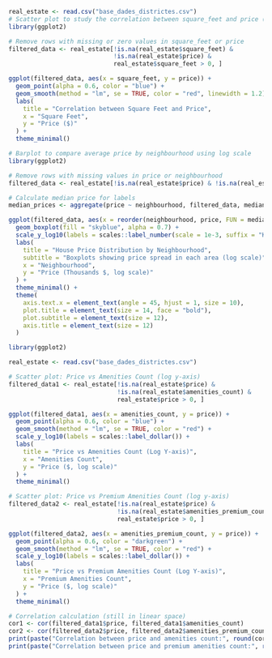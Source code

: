 ```r
real_estate <- read.csv("base_dades_districtes.csv")
# Scatter plot to study the correlation between square_feet and price (excluding 0 values)
library(ggplot2)

# Remove rows with missing or zero values in square_feet or price
filtered_data <- real_estate[!is.na(real_estate$square_feet) &
                             !is.na(real_estate$price) &
                             real_estate$square_feet > 0, ]

ggplot(filtered_data, aes(x = square_feet, y = price)) +
  geom_point(alpha = 0.6, color = "blue") +
  geom_smooth(method = "lm", se = TRUE, color = "red", linewidth = 1.2) +
  labs(
    title = "Correlation between Square Feet and Price",
    x = "Square Feet",
    y = "Price ($)"
  ) +
  theme_minimal()
```

```r
# Barplot to compare average price by neighbourhood using log scale
library(ggplot2)

# Remove rows with missing values in price or neighbourhood
filtered_data <- real_estate[!is.na(real_estate$price) & !is.na(real_estate$neighbourhood), ]

# Calculate median price for labels
median_prices <- aggregate(price ~ neighbourhood, filtered_data, median)

ggplot(filtered_data, aes(x = reorder(neighbourhood, price, FUN = median), y = price)) +
  geom_boxplot(fill = "skyblue", alpha = 0.7) +
  scale_y_log10(labels = scales::label_number(scale = 1e-3, suffix = "K")) +
  labs(
    title = "House Price Distribution by Neighbourhood",
    subtitle = "Boxplots showing price spread in each area (log scale)",
    x = "Neighbourhood",
    y = "Price (Thousands $, log scale)"
  ) +
  theme_minimal() +
  theme(
    axis.text.x = element_text(angle = 45, hjust = 1, size = 10),
    plot.title = element_text(size = 14, face = "bold"),
    plot.subtitle = element_text(size = 12),
    axis.title = element_text(size = 12)
  )


```

```r
library(ggplot2)

real_estate <- read.csv("base_dades_districtes.csv")

# Scatter plot: Price vs Amenities Count (log y-axis)
filtered_data1 <- real_estate[!is.na(real_estate$price) & 
                              !is.na(real_estate$amenities_count) &
                              real_estate$price > 0, ]

ggplot(filtered_data1, aes(x = amenities_count, y = price)) +
  geom_point(alpha = 0.6, color = "blue") +
  geom_smooth(method = "lm", se = TRUE, color = "red") +
  scale_y_log10(labels = scales::label_dollar()) +
  labs(
    title = "Price vs Amenities Count (Log Y-axis)",
    x = "Amenities Count",
    y = "Price ($, log scale)"
  ) +
  theme_minimal()

# Scatter plot: Price vs Premium Amenities Count (log y-axis)
filtered_data2 <- real_estate[!is.na(real_estate$price) & 
                              !is.na(real_estate$amenities_premium_count) &
                              real_estate$price > 0, ]

ggplot(filtered_data2, aes(x = amenities_premium_count, y = price)) +
  geom_point(alpha = 0.6, color = "darkgreen") +
  geom_smooth(method = "lm", se = TRUE, color = "red") +
  scale_y_log10(labels = scales::label_dollar()) +
  labs(
    title = "Price vs Premium Amenities Count (Log Y-axis)",
    x = "Premium Amenities Count",
    y = "Price ($, log scale)"
  ) +
  theme_minimal()

# Correlation calculation (still in linear space)
cor1 <- cor(filtered_data1$price, filtered_data1$amenities_count)
cor2 <- cor(filtered_data2$price, filtered_data2$amenities_premium_count)
print(paste("Correlation between price and amenities count:", round(cor1, 2)))
print(paste("Correlation between price and premium amenities count:", round(cor2, 2)))

```
